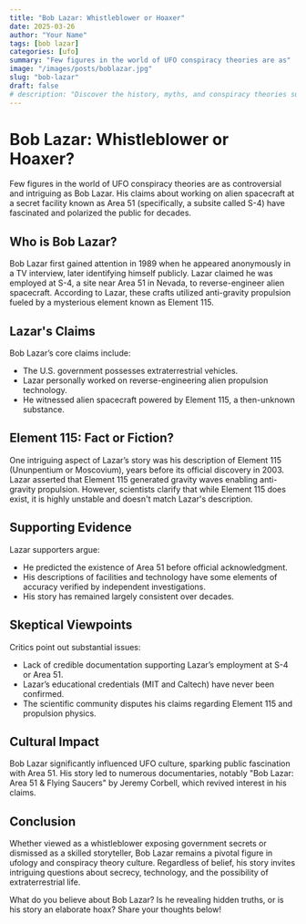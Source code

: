 ```yaml
---
title: "Bob Lazar: Whistleblower or Hoaxer"
date: 2025-03-26
author: "Your Name"
tags: [bob lazar]
categories: [ufo]
summary: "Few figures in the world of UFO conspiracy theories are as"
image: "/images/posts/boblazar.jpg"
slug: "bob-lazar"
draft: false
# description: "Discover the history, myths, and conspiracy theories surrounding Area 51, America's most infamous military base."
---
```


# Bob Lazar: Whistleblower or Hoaxer?

Few figures in the world of UFO conspiracy theories are as controversial and intriguing as Bob Lazar. His claims about working on alien spacecraft at a secret facility known as Area 51 (specifically, a subsite called S-4) have fascinated and polarized the public for decades.

## Who is Bob Lazar?

Bob Lazar first gained attention in 1989 when he appeared anonymously in a TV interview, later identifying himself publicly. Lazar claimed he was employed at S-4, a site near Area 51 in Nevada, to reverse-engineer alien spacecraft. According to Lazar, these crafts utilized anti-gravity propulsion fueled by a mysterious element known as Element 115.

## Lazar's Claims

Bob Lazar’s core claims include:

- The U.S. government possesses extraterrestrial vehicles.
- Lazar personally worked on reverse-engineering alien propulsion technology.
- He witnessed alien spacecraft powered by Element 115, a then-unknown substance.

## Element 115: Fact or Fiction?

One intriguing aspect of Lazar’s story was his description of Element 115 (Ununpentium or Moscovium), years before its official discovery in 2003. Lazar asserted that Element 115 generated gravity waves enabling anti-gravity propulsion. However, scientists clarify that while Element 115 does exist, it is highly unstable and doesn't match Lazar's description.

## Supporting Evidence

Lazar supporters argue:

- He predicted the existence of Area 51 before official acknowledgment.
- His descriptions of facilities and technology have some elements of accuracy verified by independent investigations.
- His story has remained largely consistent over decades.

## Skeptical Viewpoints

Critics point out substantial issues:

- Lack of credible documentation supporting Lazar’s employment at S-4 or Area 51.
- Lazar’s educational credentials (MIT and Caltech) have never been confirmed.
- The scientific community disputes his claims regarding Element 115 and propulsion physics.

## Cultural Impact

Bob Lazar significantly influenced UFO culture, sparking public fascination with Area 51. His story led to numerous documentaries, notably "Bob Lazar: Area 51 & Flying Saucers" by Jeremy Corbell, which revived interest in his claims.

## Conclusion

Whether viewed as a whistleblower exposing government secrets or dismissed as a skilled storyteller, Bob Lazar remains a pivotal figure in ufology and conspiracy theory culture. Regardless of belief, his story invites intriguing questions about secrecy, technology, and the possibility of extraterrestrial life.

What do you believe about Bob Lazar? Is he revealing hidden truths, or is his story an elaborate hoax? Share your thoughts below!

